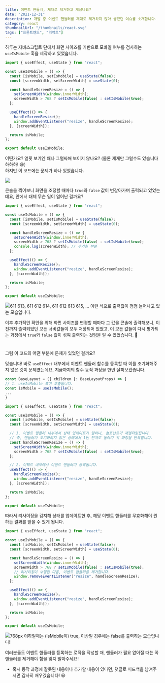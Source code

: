 ```yaml
---
title: 이벤트 핸들러, 제대로 제거하고 계셨나요?
date: "2021-12-31"
description: 개발 중 이벤트 핸들러를 제대로 제거하지 않아 생겼던 이슈를 소개합니다.
category: react
thumbnailUrl: "/thumbnails/react.svg"
tags: ["프론트엔드", "리액트"]
---
```


하루는 자바스크립트 단에서 화면 사이즈를 기반으로 모바일 여부를 검사하는 `useIsMobile` 훅을 제작하고 있었습니다.

```jsx
import { useEffect, useState } from "react";

const useIsMobile = () => {
  const [isMobile, setIsMobile] = useState(false);
  const [screenWidth, setScreenWidth] = useState(0);

  const handleScreenResize = () => {
    setScreenWidth(window.innerWidth);
    screenWidth > 768 ? setIsMobile(false) : setIsMobile(true);
  };

  useEffect(() => {
    handleScreenResize();
    window.addEventListener("resize", handleScreenResize);
  }, [screenWidth]);

  return isMobile;
};

export default useIsMobile;
```

어떤가요? 얼핏 보기엔 꽤나 그럴싸해 보이지 않나요? (물론 제게만 그럴수도 있습니다 하하하! 😆)  
하지만 이 코드에는 문제가 하나 있었습니다.

![](/posts/이벤트-핸들러는-반드시-제거하자/0.gif)

콘솔을 찍어보니 화면을 조정할 때마다 `true`와 `false` 값이 번갈아가며 출력되고 있었는데요, 안에서 대체 무슨 일이 일어난 걸까요?

```jsx
import { useEffect, useState } from "react";

const useIsMobile = () => {
  const [isMobile, setIsMobile] = useState(false);
  const [screenWidth, setScreenWidth] = useState(0);

  const handleScreenResize = () => {
    setScreenWidth(window.innerWidth);
    screenWidth > 768 ? setIsMobile(false) : setIsMobile(true);
    console.log(screenWidth); // 추가한 부분
  };

  useEffect(() => {
    handleScreenResize();
    window.addEventListener("resize", handleScreenResize);
  }, [screenWidth]);

  return isMobile;
};

export default useIsMobile;
```

![611 613, 611 612 614, 611 612 613 615, ... 이런 식으로 출력값이 점점 늘어나고 있는 모습입니다.](/posts/이벤트-핸들러는-반드시-제거하자/0.gif)

이후 추가적인 확인을 위해 화면 사이즈를 변경할 때마다 그 값을 콘솔에 출력해보니, 이전까지 출력되었던 모든 너비값들이 모두 저장되어 있었고, 이 모든 값들이 다시 평가되는 과정에서 `true`와 `false` 값이 섞여 출력되는 것임을 알 수 있었습니다. 🙂

#

그럼 이 코드의 어떤 부분에 문제가 있었던 걸까요?

맞습니다! 바로 `useEffect` 내부에서 이벤트 핸들러 함수를 등록할 때 이를 초기화해주지 않은 것이 문제였는데요, 지금까지의 함수 동작 과정을 한번 살펴보겠습니다.

```jsx
const BaseLayout = ({ children }: BaseLayoutProps) => {
// 1. useIsMobile 훅이 호출됩니다.
const isMobile = useIsMobile();
...
}
```

```jsx
import { useEffect, useState } from "react";

const useIsMobile = () => {
  const [isMobile, setIsMobile] = useState(false);
  const [screenWidth, setScreenWidth] = useState(0);

  // 3. 이벤트 핸들러 내부에서 상태 업데이트가 일어나, 컴포넌트가 재렌더링됩니다.
  // 즉, 핸들러가 초기화되지 않은 상태에서 1번 단계로 돌아가 위 과정을 반복합니다.
  const handleScreenResize = () => {
    setScreenWidth(window.innerWidth);
    screenWidth > 768 ? setIsMobile(false) : setIsMobile(true);
  };

  // 2. 이펙트 내부에서 이벤트 핸들러가 등록됩니다.
  useEffect(() => {
    handleScreenResize();
    window.addEventListener("resize", handleScreenResize);
  }, [screenWidth]);

  return isMobile;
};

export default useIsMobile;
```

따라서 리사이징을 감지해 상태를 업데이트한 후, 해당 이벤트 핸들러를 무효화해야 원하는 결과를 얻을 수 있게 됩니다.

```jsx
import { useEffect, useState } from "react";

const useIsMobile = () => {
  const [isMobile, setIsMobile] = useState(false);
  const [screenWidth, setScreenWidth] = useState(0);

  const handleScreenResize = () => {
    setScreenWidth(window.innerWidth);
    screenWidth > 768 ? setIsMobile(false) : setIsMobile(true);
    // 리사이징이 수행된 다음, 이벤트 핸들러를 제거합니다.
    window.removeEventListener("resize", handleScreenResize);
  };

  useEffect(() => {
    handleScreenResize();
    window.addEventListener("resize", handleScreenResize);
  }, [screenWidth]);

  return isMobile;
};

export default useIsMobile;
```

![768px 이하일때는 (isMobile이) true, 이상일 경우에는 false를 출력하는 모습입니다!](/posts/이벤트-핸들러는-반드시-제거하자/2.gif)

여러분들도 이벤트 핸들러를 등록하는 로직을 작성할 때, 핸들러가 필요 없어질 때는 꼭 핸들러를 제거해야 함을 잊지 말아주세요!

- 혹시 동작 과정에 잘못된 내용이나 추가할 내용이 있다면, 댓글로 피드백을 남겨주시면 감사히 배우겠습니다! 😆
